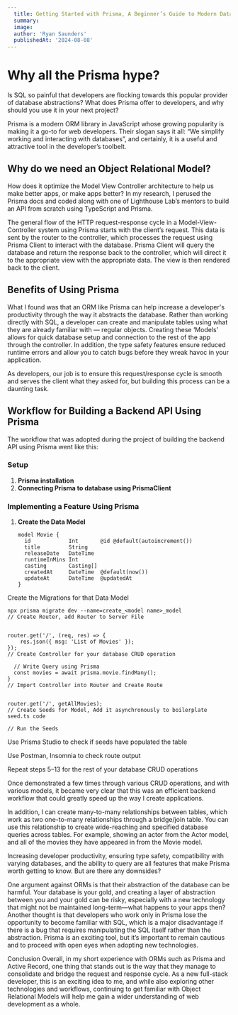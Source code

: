 ```yaml
---
  title: Getting Started with Prisma, A Beginner’s Guide to Modern Database Management
  summary: 
  image: 
  author: 'Ryan Saunders'
  publishedAt: '2024-08-08'
---
```


# Why all the Prisma hype?

Is SQL so painful that developers are flocking towards this popular provider of database abstractions? What does Prisma offer to developers, and why should you use it in your next project?

Prisma is a modern ORM library in JavaScript whose growing popularity is making it a go-to for web developers. Their slogan says it all: “We simplify working and interacting with databases”, and certainly, it is a useful and attractive tool in the developer’s toolbelt.

## Why do we need an Object Relational Model?

How does it optimize the Model View Controller architecture to help us make better apps, or make apps better? In my research, I perused the Prisma docs and coded along with one of Lighthouse Lab’s mentors to build an API from scratch using TypeScript and Prisma.

The general flow of the HTTP request-response cycle in a Model-View-Controller system using Prisma starts with the client’s request. This data is sent by the router to the controller, which processes the request using Prisma Client to interact with the database. Prisma Client will query the database and return the response back to the controller, which will direct it to the appropriate view with the appropriate data. The view is then rendered back to the client.

## Benefits of Using Prisma

What I found was that an ORM like Prisma can help increase a developer's productivity through the way it abstracts the database. Rather than working directly with SQL, a developer can create and manipulate tables using what they are already familiar with — regular objects. Creating these ‘Models’ allows for quick database setup and connection to the rest of the app through the controller. In addition, the type safety features ensure reduced runtime errors and allow you to catch bugs before they wreak havoc in your application.

As developers, our job is to ensure this request/response cycle is smooth and serves the client what they asked for, but building this process can be a daunting task.

## Workflow for Building a Backend API Using Prisma

The workflow that was adopted during the project of building the backend API using Prisma went like this:

### Setup

1. **Prisma installation**
2. **Connecting Prisma to database using PrismaClient**

### Implementing a Feature Using Prisma

1. **Create the Data Model**

   ```
   model Movie {
     id            Int       @id @default(autoincrement())
     title         String
     releaseDate   DateTime
     runtimeInMins Int
     casting       Casting[]
     createdAt     DateTime  @default(now())
     updateAt      DateTime  @updatedAt
   }
Create the Migrations for that Data Model

```
npx prisma migrate dev --name=create_<model name>_model
// Create Router, add Router to Server File


router.get('/', (req, res) => {
    res.json({ msg: 'List of Movies' });
});
// Create Controller for your database CRUD operation

  // Write Query using Prisma
  const movies = await prisma.movie.findMany();
}
// Import Controller into Router and Create Route


router.get('/', getAllMovies);
// Create Seeds for Model, Add it asynchronously to boilerplate seed.ts code

// Run the Seeds
```
Use Prisma Studio to check if seeds have populated the table

Use Postman, Insomnia to check route output

Repeat steps 5–13 for the rest of your database CRUD operations

Once demonstrated a few times through various CRUD operations, and with various models, it became very clear that this was an efficient backend workflow that could greatly speed up the way I create applications.

In addition, I can create many-to-many relationships between tables, which work as two one-to-many relationships through a bridge/join table. You can use this relationship to create wide-reaching and specified database queries across tables. For example, showing an actor from the Actor model, and all of the movies they have appeared in from the Movie model.


Increasing developer productivity, ensuring type safety, compatibility with varying databases, and the ability to query are all features that make Prisma worth getting to know. But are there any downsides?

One argument against ORMs is that their abstraction of the database can be harmful. Your database is your gold, and creating a layer of abstraction between you and your gold can be risky, especially with a new technology that might not be maintained long-term—what happens to your apps then? Another thought is that developers who work only in Prisma lose the opportunity to become familiar with SQL, which is a major disadvantage if there is a bug that requires manipulating the SQL itself rather than the abstraction. Prisma is an exciting tool, but it’s important to remain cautious and to proceed with open eyes when adopting new technologies.

Conclusion
Overall, in my short experience with ORMs such as Prisma and Active Record, one thing that stands out is the way that they manage to consolidate and bridge the request and response cycle. As a new full-stack developer, this is an exciting idea to me, and while also exploring other technologies and workflows, continuing to get familiar with Object Relational Models will help me gain a wider understanding of web development as a whole.

